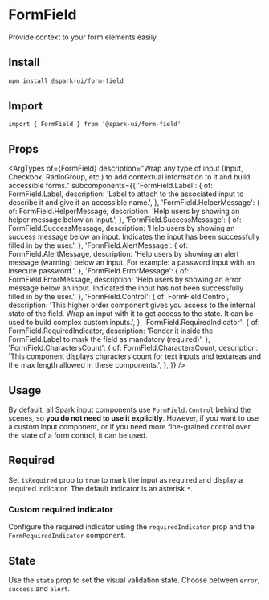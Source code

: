 


<Meta of={stories} />

# FormField

Provide context to your form elements easily.

## Install

```sh
npm install @spark-ui/form-field
```

## Import

```tsx
import { FormField } from '@spark-ui/form-field'
```

## Props

<ArgTypes
  of={FormField}
  description="Wrap any type of input (Input, Checkbox, RadioGroup, etc.) to add contextual information to it and build accessible forms."
  subcomponents={{
    'FormField.Label': {
      of: FormField.Label,
      description:
        'Label to attach to the associated input to describe it and give it an accessible name.',
    },
    'FormField.HelperMessage': {
      of: FormField.HelperMessage,
      description: 'Help users by showing an helper message below an input.',
    },
    'FormField.SuccessMessage': {
      of: FormField.SuccessMessage,
      description:
        'Help users by showing an success message below an input. Indicates the input has been successfully filled in by the user.',
    },
    'FormField.AlertMessage': {
      of: FormField.AlertMessage,
      description:
        'Help users by showing an alert message (warning) below an input. For example: a password input with an insecure password.',
    },
    'FormField.ErrorMessage': {
      of: FormField.ErrorMessage,
      description:
        'Help users by showing an error message below an input. Indicated the input has not been successfully filled in by the user.',
    },
    'FormField.Control': {
      of: FormField.Control,
      description:
        'This higher order component gives you access to the internal state of the field. Wrap an input with it to get access to the state. It can be used to build complex custom inputs.',
    },
    'FormField.RequiredIndicator': {
      of: FormField.RequiredIndicator,
      description: 'Render it inside the FormField.Label to mark the field as mandatory (required)',
    },
    'FormField.CharactersCount': {
      of: FormField.CharactersCount,
      description:
        'This component displays characters count for text inputs and textareas and the max length allowed in these components.',
    },
  }}
/>

## Usage

By default, all Spark input components use `FormField.Control` behind the scenes, so **you do not need to use it explicitly**. However, if you want to use a custom input component, or if you need more fine-grained control over the state of a form control, it can be used.

<Canvas of={stories.Default} />

## Required

Set `isRequired` prop to `true` to mark the input as required and display a required indicator. The default indicator is an asterisk `*`.

<Canvas of={stories.Required} />

### Custom required indicator

Configure the required indicator using the `requiredIndicator` prop and the `FormRequiredIndicator` component.

<Canvas of={stories.CustomRequired} />

## State

Use the `state` prop to set the visual validation state. Choose between `error`, `success` and `alert`.

<Canvas of={stories.State} />
